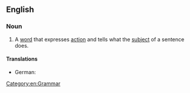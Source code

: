 ==English==

===Noun===
{{en-noun|head=[[action]] [[verb]]}}

# A [[word]] that expresses [[action]] and tells what the [[subject]] of a sentence does.

====Translations====
{{trans-top|word that expresses action}}
* German: {{t|de|Handlungsverb|n}}
{{trans-mid}}
{{trans-bottom}}

[[Category:en:Grammar]]